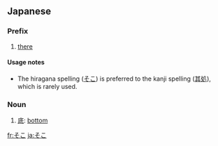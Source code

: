 ==Japanese==
{{Japanese demonstratives}}
===Prefix===
{{ja-pos|h|prefix|kanji=其処|rom=soko}}
# [[there]]

====Usage notes====
*The hiragana spelling ([[そこ]]) is preferred to the kanji spelling ([[其処]]), which is rarely used.

===Noun===
{{ja-noun|h|rom=soko}}
# [[底]]: [[bottom]]

[[fr:そこ]]
[[ja:そこ]]